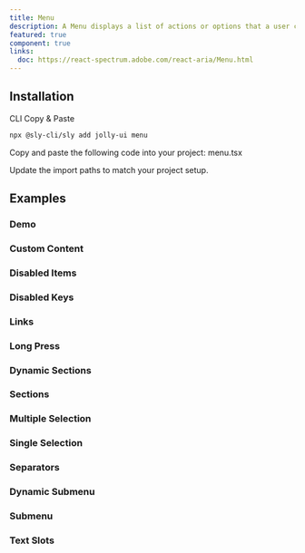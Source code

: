 ```yaml
---
title: Menu
description: A Menu displays a list of actions or options that a user can choose.
featured: true
component: true
links:
  doc: https://react-spectrum.adobe.com/react-aria/Menu.html
---
```


<ComponentPreview name="menu-demo" />

## Installation

<Tabs defaultValue="cli">

<TabsList>
  <TabsTrigger value="cli">CLI</TabsTrigger>
  <TabsTrigger value="manual">Copy & Paste</TabsTrigger>
</TabsList>

<TabsContent value="cli">

```bash
npx @sly-cli/sly add jolly-ui menu
```

</TabsContent>

<TabsContent value="manual">

<Steps>

<Step>Copy and paste the following code into your project: menu.tsx</Step>

<ComponentSource name="menu" />

<Step>Update the import paths to match your project setup.</Step>

</Steps>

</TabsContent>

</Tabs>

## Examples

### Demo

<ComponentPreview name="menu-demo" />

### Custom Content

<ComponentPreview name="menu-content" />

### Disabled Items

<ComponentPreview name="menu-disabled-items" />

### Disabled Keys

<ComponentPreview name="menu-disabled-keys" />

### Links

<ComponentPreview name="menu-links" />

### Long Press

<ComponentPreview name="menu-long-press" />

### Dynamic Sections

<ComponentPreview name="menu-sections-dynamic" />

### Sections

<ComponentPreview name="menu-sections" />

### Multiple Selection

<ComponentPreview name="menu-selection-multiple" />

### Single Selection

<ComponentPreview name="menu-selection-single" />

### Separators

<ComponentPreview name="menu-separators" />

### Dynamic Submenu

<ComponentPreview name="menu-sub-menu-dynamic" />

### Submenu

<ComponentPreview name="menu-sub-menu" />

### Text Slots

<ComponentPreview name="menu-text-slots" />
